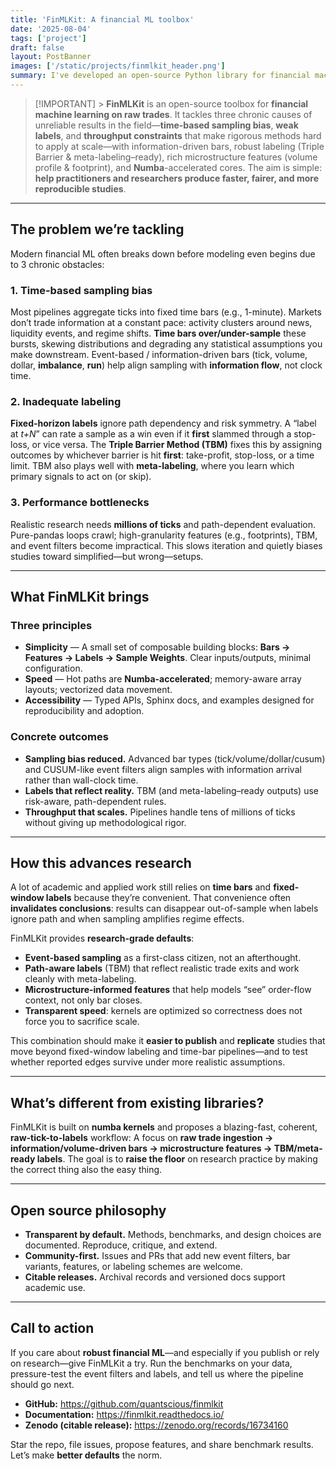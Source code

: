 ```yaml
---
title: 'FinMLKit: A financial ML toolbox'
date: '2025-08-04'
tags: ['project']
draft: false
layout: PostBanner
images: ['/static/projects/finmlkit_header.png']
summary: I've developed an open-source Python library for financial machine learning. It focuses on raw trade data preprocessing and training data preparation for ML model learning. Find out more about that in this post.
---
```


> [!IMPORTANT] > **FinMLKit** is an open-source toolbox for **financial machine learning on raw trades**. It tackles three chronic causes of unreliable results in the field—**time-based sampling bias**, **weak labels**, and **throughput constraints** that make rigorous methods hard to apply at scale—with information-driven bars, robust labeling (Triple Barrier & meta-labeling–ready), rich microstructure features (volume profile & footprint), and **Numba**-accelerated cores. The aim is simple: **help practitioners and researchers produce faster, fairer, and more reproducible studies**.

---

## The problem we’re tackling

Modern financial ML often breaks down before modeling even begins due to 3 chronic obstacles:

### 1. Time-based sampling bias

Most pipelines aggregate ticks into fixed time bars (e.g., 1-minute). Markets don’t trade information at a constant pace: activity clusters around news, liquidity events, and regime shifts. **Time bars over/under-sample** these bursts, skewing distributions and degrading any statistical assumptions you make downstream. Event-based / information-driven bars (tick, volume, dollar, **imbalance**, **run**) help align sampling with **information flow**, not clock time.

### 2. Inadequate labeling

**Fixed-horizon labels** ignore path dependency and risk symmetry. A “label at _t+N_” can rate a sample as a win even if it **first** slammed through a stop-loss, or vice versa. The **Triple Barrier Method (TBM)** fixes this by assigning outcomes by whichever barrier is hit **first**: take-profit, stop-loss, or a time limit. TBM also plays well with **meta-labeling**, where you learn which primary signals to act on (or skip).

### 3. Performance bottlenecks

Realistic research needs **millions of ticks** and path-dependent evaluation. Pure-pandas loops crawl; high-granularity features (e.g., footprints), TBM, and event filters become impractical. This slows iteration and quietly biases studies toward simplified—but wrong—setups.

---

## What FinMLKit brings

### Three principles

- **Simplicity** — A small set of composable building blocks: **Bars → Features → Labels → Sample Weights**. Clear inputs/outputs, minimal configuration.
- **Speed** — Hot paths are **Numba-accelerated**; memory-aware array layouts; vectorized data movement.
- **Accessibility** — Typed APIs, Sphinx docs, and examples designed for reproducibility and adoption.

### Concrete outcomes

- **Sampling bias reduced.** Advanced bar types (tick/volume/dollar/cusum) and CUSUM-like event filters align samples with information arrival rather than wall-clock time.
- **Labels that reflect reality.** TBM (and meta-labeling–ready outputs) use risk-aware, path-dependent rules.
- **Throughput that scales.** Pipelines handle tens of millions of ticks without giving up methodological rigor.

---

## How this advances research

A lot of academic and applied work still relies on **time bars** and **fixed-window labels** because they’re convenient. That convenience often **invalidates conclusions**: results can disappear out-of-sample when labels ignore path and when sampling amplifies regime effects.

FinMLKit provides **research-grade defaults**:

- **Event-based sampling** as a first-class citizen, not an afterthought.
- **Path-aware labels** (TBM) that reflect realistic trade exits and work cleanly with meta-labeling.
- **Microstructure-informed features** that help models “see” order-flow context, not only bar closes.
- **Transparent speed**: kernels are optimized so correctness does not force you to sacrifice scale.

This combination should make it **easier to publish** and **replicate** studies that move beyond fixed-window labeling and time-bar pipelines—and to test whether reported edges survive under more realistic assumptions.

---

## What’s different from existing libraries?

FinMLKit is built on **numba kernels** and proposes a blazing-fast, coherent, **raw-tick-to-labels** workflow:
A focus on **raw trade ingestion → information/volume-driven bars → microstructure features → TBM/meta-ready labels**.
The goal is to **raise the floor** on research practice by making the correct thing also the easy thing.

---

## Open source philosophy

- **Transparent by default.** Methods, benchmarks, and design choices are documented. Reproduce, critique, and extend.
- **Community-first.** Issues and PRs that add new event filters, bar variants, features, or labeling schemes are welcome.
- **Citable releases.** Archival records and versioned docs support academic use.

---

## Call to action

If you care about **robust financial ML**—and especially if you publish or rely on research—give FinMLKit a try. Run the benchmarks on your data, pressure-test the event filters and labels, and tell us where the pipeline should go next.

- **GitHub:** https://github.com/quantscious/finmlkit
- **Documentation:** https://finmlkit.readthedocs.io/
- **Zenodo (citable release):** https://zenodo.org/records/16734160

Star the repo, file issues, propose features, and share benchmark results. Let’s make **better defaults** the norm.
